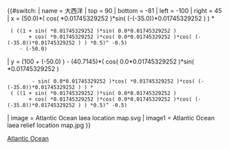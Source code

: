 {{#switch:{{{1}}}
| name   = 大西洋
| top    = 90
| bottom = -81
| left   = -100
| right  = 45
| x      = (50.0)*( cos( {{{2}}}*0.01745329252 )*sin( ({{{3}}}-(-35.0))*0.01745329252 ) ) * 
  ( ((1 + sin( {{{2}}}*0.01745329252 )*sin( 0.0*0.01745329252 )
        + cos( {{{2}}}*0.01745329252 )*cos( 0.0*0.01745329252 )*cos( ({{{3}}}-(-35.0))*0.01745329252 ) ) *0.5)^ -0.5)
     - (-50.0)
| y      = (100 + (-50.0) ) - (40.7145)*( cos( 0.0*0.01745329252 )*sin( {{{2}}}*0.01745329252 ) 
         - sin( 0.0*0.01745329252 )*cos( {{{2}}}*0.01745329252 )*cos( ({{{3}}}-(-35.0))*0.01745329252 ) ) * 
  ( ((1 + sin( {{{2}}}*0.01745329252 )*sin( 0.0*0.01745329252 )
        + cos( {{{2}}}*0.01745329252 )*cos( 0.0*0.01745329252 )*cos( ({{{3}}}-(-35.0))*0.01745329252 ) ) *0.5)^ -0.5)
| image  = Atlantic Ocean laea location map.svg
| image1 = Atlantic Ocean laea relief location map.jpg
}}<noinclude>
{{Location map/Info}}
{{Documentation}}

[[Category:地理位置图模板|Atlantic Ocean]]

</noinclude>